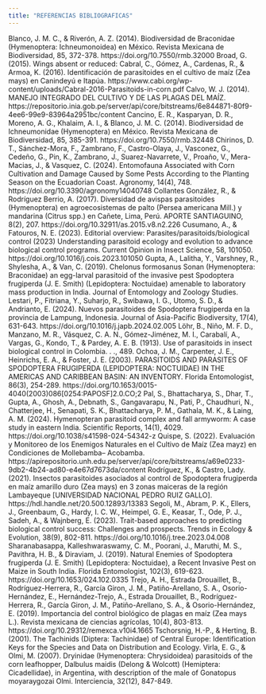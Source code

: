 ```yaml
---
title: "REFERENCIAS BIBLIOGRAFICAS"
---
```


Blanco, J. M. C., & Riverón, A. Z. (2014). Biodiversidad de Braconidae (Hymenoptera: Ichneumonoidea) en México. Revista Mexicana de Biodiversidad, 85, 372-378. https://doi.org/10.7550/rmb.32000
Broad, G. (2015). Wings absent or reduced:
Cabral, C., Gómez, A., Cardenas, R., & Armoa, K. (2016). Identificación de parasitoides en el cultivo de maíz (Zea mays) en Canindeyú e Itapúa. https://www.cabi.org/wp-content/uploads/Cabral-2016-Parasitoids-in-corn.pdf
Calvo, W. J. (2014). MANEJO INTEGRADO DEL CULTIVO Y DE LAS PLAGAS DEL MAÍZ. https://repositorio.inia.gob.pe/server/api/core/bitstreams/6e844871-80f9-4ee6-99e9-83964a2951bc/content
Cancino, E. R., Kasparyan, D. R., Moreno, A. G., Khalaim, A. I., & Blanco, J. M. C. (2014). Biodiversidad de Ichneumonidae (Hymenoptera) en México. Revista Mexicana de Biodiversidad, 85, 385-391. https://doi.org/10.7550/rmb.32448
Chirinos, D. T., Sánchez-Mora, F., Zambrano, F., Castro-Olaya, J., Vasconez, G., Cedeño, G., Pin, K., Zambrano, J., Suarez-Navarrete, V., Proaño, V., Mera-Macias, J., & Vasquez, C. (2024). Entomofauna Associated with Corn Cultivation and Damage Caused by Some Pests According to the Planting Season on the Ecuadorian Coast. Agronomy, 14(4), 748. https://doi.org/10.3390/agronomy14040748
Collantes González, R., & Rodríguez Berrio, A. (2017). Diversidad de avispas parasitoides (Hymenoptera) en agroecosistemas de palto (Persea americana Mill.) y mandarina (Citrus spp.) en Cañete, Lima, Perú. APORTE SANTIAGUINO, 8(2), 207. https://doi.org/10.32911/as.2015.v8.n2.226
Cusumano, A., & Fatouros, N. E. (2023). Editorial overview: Parasites/parasitoids/biological control (2023) Understanding parasitoid ecology and evolution to advance biological control programs. Current Opinion in Insect Science, 58, 101050. https://doi.org/10.1016/j.cois.2023.101050
Gupta, A., Lalitha, Y., Varshney, R., Shylesha, A., & Van, C. (2019). Chelonus formosanus Sonan (Hymenoptera: Braconidae) an egg-larval parasitoid of the invasive pest Spodoptera frugiperda (J. E. Smith) (Lepidoptera: Noctuidae) amenable to laboratory mass production in India. Journal of Entomology and Zoology Studies.
Lestari, P., Fitriana, Y., Suharjo, R., Swibawa, I. G., Utomo, S. D., & Andrianto, E. (2024). Nuevos parasitoides de Spodoptera frugiperda en la provincia de Lampung, Indonesia. Journal of Asia-Pacific Biodiversity, 17(4), 631-643. https://doi.org/10.1016/j.japb.2024.02.005
Löhr, B., Niño, M. F. D., Manzano, M. R., Vásquez, C. A. N., Gómez-Jiménez, M. I., Carabalí, A., Vargas, G., Kondo, T., & Pardey, A. E. B. (1913). Use of parasitoids in insect biological control in Colombia. . ., 489.
Ochoa, J. M., Carpenter, J. E., Heinrichs, E. A., & Foster, J. E. (2003). PARASITOIDS AND PARASITES OF SPODOPTERA FRUGIPERDA (LEPIDOPTERA: NOCTUIDAE) IN THE AMERICAS AND CARIBBEAN BASIN: AN INVENTORY. Florida Entomologist, 86(3), 254-289. https://doi.org/10.1653/0015-4040(2003)086[0254:PAPOSF]2.0.CO;2
Pal, S., Bhattacharya, S., Dhar, T., Gupta, A., Ghosh, A., Debnath, S., Gangavarapu, N., Pati, P., Chaudhuri, N., Chatterjee, H., Senapati, S. K., Bhattacharya, P. M., Gathala, M. K., & Laing, A. M. (2024). Hymenopteran parasitoid complex and fall armyworm: A case study in eastern India. Scientific Reports, 14(1), 4029. https://doi.org/10.1038/s41598-024-54342-z
Quispe, S. (2022). Evaluación y Monitoreo de los Enemigos Naturales en el Cultivo de Maíz (Zea mayz) en Condiciones de Mollebamba– Acobamba. https://apirepositorio.unh.edu.pe/server/api/core/bitstreams/a69e0233-9db2-4b24-ad80-e4e67d7673da/content
Rodríguez, K., & Castro, Lady. (2021). Insectos parasitoides asociados al control de Spodoptera frugiperda en maíz amarillo duro (Zea mays) en 3 zonas maiceras de la región Lambayeque [UNIVERSIDAD NACIONAL PEDRO RUIZ GALLO]. https://hdl.handle.net/20.500.12893/13383
Segoli, M., Abram, P. K., Ellers, J., Greenbaum, G., Hardy, I. C. W., Heimpel, G. E., Keasar, T., Ode, P. J., Sadeh, A., & Wajnberg, E. (2023). Trait-based approaches to predicting biological control success: Challenges and prospects. Trends in Ecology & Evolution, 38(9), 802-811. https://doi.org/10.1016/j.tree.2023.04.008
Sharanabasappa, Kalleshwaraswamy, C. M., Poorani, J., Maruthi, M. S., Pavithra, H. B., & Diraviam, J. (2019). Natural Enemies of Spodoptera frugiperda (J. E. Smith) (Lepidoptera: Noctuidae), a Recent Invasive Pest on Maize in South India. Florida Entomologist, 102(3), 619-623. https://doi.org/10.1653/024.102.0335
Trejo, A. H., Estrada Drouaillet, B., Rodríguez-Herrera, R., García Giron, J. M., Patiño-Arellano, S. A., Osorio-Hernández, E., Hernández-Trejo, A., Estrada Drouaillet, B., Rodríguez-Herrera, R., García Giron, J. M., Patiño-Arellano, S. A., & Osorio-Hernández, E. (2019). Importancia del control biológico de plagas en maíz (Zea mays L.). Revista mexicana de ciencias agrícolas, 10(4), 803-813. https://doi.org/10.29312/remexca.v10i4.1665
Tschorsnig, H.-P., & Herting, B. (2001). The Tachinids (Diptera: Tachinidae) of Central Europe: Identification Keys for the Species and Data on Distribution and Ecology.
Virla, E. G., & Olmi, M. (2007). Dryinidae (Hymenoptera: Chrysidoidea) parasitoids of the corn leafhopper, Dalbulus maidis (Delong & Wolcott) (Hemiptera: Cicadellidae), in Argentina, with description of the male of Gonatopus moyaraygozai Olmi. Interciencia, 32(12), 847-849.

